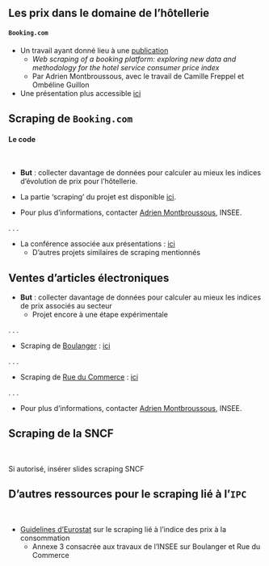 ## Les prix dans le domaine de l'hôtellerie

#### `Booking.com`

- Un travail ayant donné lieu à une [publication](https://www.ottawagroup.org/Ottawa/ottawagroup.nsf/4a256353001af3ed4b2562bb00121564/90eefd961765454eca25886a00042203/$FILE/Web%20scraping%20of%20booking.com_Paper.pdf)
    + *Web scraping of a booking platform: exploring new data and methodology for the hotel service consumer price index*
    + Par Adrien Montbroussous, avec le travail de Camille Freppel et Ombéline Guillon

- Une présentation plus accessible [ici](http://www.jms-insee.fr/2022/S14_1_PPT_MONTBROUSSOUS_JMS2022.pdf)


## Scraping de `Booking.com`

#### Le code

<br>

- [__But__]{.blue2} : collecter davantage de données pour calculer au mieux les indices d'évolution de prix pour l'hôtellerie.

- La partie 'scraping' du projet est disponible [ici](https://git.lab.sspcloud.fr/methodo-ipc/webscraping-hotel).

- Pour plus d'informations, contacter [Adrien Montbroussous](mailto:adrien.montbroussous@insee.fr), INSEE.

. . .

- La conférence associée aux présentations : [ici](https://www.ottawagroup.org/ottawa/ottawagroup.nsf/4a256353001af3ed4b2562bb00121564/c7e600e0bec85d82ca25888400059a93?OpenDocument#Meeting%2017%20Rome)
    - D'autres projets similaires de scraping mentionnés


## Ventes d'articles électroniques

- [__But__]{.blue2} : collecter davantage de données pour calculer au mieux les indices de prix associés au secteur
    + Projet encore à une étape expérimentale

. . .

- Scraping de [Boulanger](https://www.boulanger.com/) : [ici](https://git.lab.sspcloud.fr/methodo-ipc/webscraping-biens-electroniques/-/tree/master/boulanger)

. . .

- Scraping de [Rue du Commerce](https://www.rueducommerce.fr/) : [ici](https://git.lab.sspcloud.fr/methodo-ipc/webscraping-biens-electroniques/-/tree/master/rue-du-commerce)

. . .

- Pour plus d'informations, contacter [Adrien Montbroussous](mailto:adrien.montbroussous@insee.fr), INSEE.


## Scraping de la SNCF

<br>

Si autorisé, insérer slides scraping SNCF


## D'autres ressources pour le scraping lié à l'`IPC`

<br>

- [Guidelines d'Eurostat](https://ec.europa.eu/eurostat/documents/272892/12032198/Guidelines-web-scraping-HICP-11-2020.pdf/) sur le scraping lié à l'indice des prix à la consommation
    - Annexe 3 consacrée aux travaux de l'INSEE sur Boulanger et Rue du Commerce
